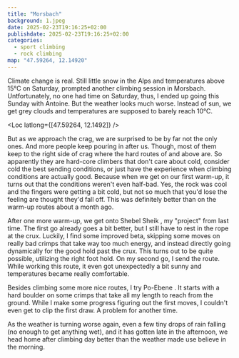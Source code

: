 ```yaml
---
title: "Morsbach"
background: 1.jpeg
date: 2025-02-23T19:16:25+02:00
publishdate: 2025-02-23T19:16:25+02:00
categories:
  - sport climbing
  - rock climbing
map: "47.59264, 12.14920"
---
```


Climate change is real. Still little snow in the Alps and temperatures above
15°C on Saturday, prompted another climbing session in Morsbach. Untfortunately,
no one had time on Saturday, thus, I ended up going this Sunday with Antoine.
But the weather looks much worse. Instead of sun, we get grey clouds and
temperatures are supposed to barely reach 10°C.

<Loc latlong={[47.59264, 12.1492]} />

But as we approach the crag, we are surprised to be by far not the only ones.
And more people keep pouring in after us. Though, most of them keep to the right
side of crag where the hard routes of <Grade system="UIAA" value="9" /> and
above are. So apparently they are hard-core climbers that don't care about cold,
consider cold the best sending conditions, or just have the experience when
climbing conditions are actually good. Because when we get on our first warm-up,
it turns out that the conditions weren't even half-bad. Yes, the rock was cool
and the fingers were getting a bit cold, but not so much that you'd lose the
feeling are thought they'd fall off. This was definitely better than on the
warm-up routes <Link to="/posts/250125-morsbach/">about a month ago</Link>.

After one more warm-up, we get onto Shebel Sheik <Grade system="UIAA" value="7"
/>, my "project" from last time. The first go already goes a bit better, but
I still have to rest in the rope at the crux. Luckily, I find some improved
beta, skipping some moves on really bad crimps that take way too much energy, and
instead directly going dynamically for the good hold past the crux. This turns
out to be quite possible, utilizing the right foot hold. On my second go, I send
the route. While working this route, it even got unexpectedly a bit sunny and
temperatures became really comfortable.

Besides climbing some more nice routes, I try Po-Ebene <Grade system="UIAA"
value="7" />. It starts with a hard boulder on some crimps that take all my
length to reach from the ground. While I make some progress figuring out the
first moves, I couldn't even get to clip the first draw. A problem for another
time.

As the weather is turning worse again, even a few tiny drops of rain falling (no
enough to get anything wet), and it has gotten late in the afternoon, we head
home after climbing day better than the weather made use believe in the morning.
